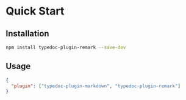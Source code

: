 # Quick Start

## Installation

```sh npm2yarn
npm install typedoc-plugin-remark --save-dev
```

## Usage

```json filename="typedoc.json"
{
  "plugin": ["typedoc-plugin-markdown", "typedoc-plugin-remark"]
}
```
